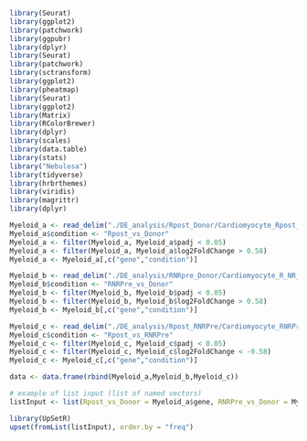 ```r
library(Seurat)
library(ggplot2)
library(patchwork)
library(ggpubr)
library(dplyr)
library(Seurat)
library(patchwork)
library(sctransform)
library(ggplot2)
library(pheatmap)
library(Seurat)
library(ggplot2)
library(Matrix)
library(RColorBrewer)
library(dplyr)
library(scales)
library(data.table)
library(stats)
library("Nebulosa")
library(tidyverse)
library(hrbrthemes)
library(viridis)
library(magrittr)
library(dplyr)
```

```r
Myeloid_a <- read_delim("./DE_analysis/Rpost_Donor/Cardiomyocyte_Rpost_vs_Donor_all_genes.csv", ",", escape_double = FALSE, trim_ws = TRUE)
Myeloid_a$condition <- "Rpost_vs_Donor"
Myeloid_a <- filter(Myeloid_a, Myeloid_a$padj < 0.05)
Myeloid_a <- filter(Myeloid_a, Myeloid_a$log2FoldChange > 0.58)
Myeloid_a <- Myeloid_a[,c("gene","condition")]
```

```r
Myeloid_b <- read_delim("./DE_analysis/RNRpre_Donor/Cardiomyocyte_R_NR_Pre_vs_Donor_all_genes.csv", ",", escape_double = FALSE, trim_ws = TRUE)
Myeloid_b$condition <- "RNRPre_vs_Donor"
Myeloid_b <- filter(Myeloid_b, Myeloid_b$padj < 0.05)
Myeloid_b <- filter(Myeloid_b, Myeloid_b$log2FoldChange > 0.58)
Myeloid_b <- Myeloid_b[,c("gene","condition")]
```

```r
Myeloid_c <- read_delim("./DE_analysis/Rpost_RNRPre/Cardiomyocyte_RNRPre_vs_Rpost_all_genes.csv", ",", escape_double = FALSE, trim_ws = TRUE)
Myeloid_c$condition <- "Rpost_vs_RNRPre"
Myeloid_c <- filter(Myeloid_c, Myeloid_c$padj < 0.05)
Myeloid_c <- filter(Myeloid_c, Myeloid_c$log2FoldChange < -0.58)
Myeloid_c <- Myeloid_c[,c("gene","condition")]
```

```r
data <- data.frame(rbind(Myeloid_a,Myeloid_b,Myeloid_c))
```

```r
# example of list input (list of named vectors)
listInput <- list(Rpost_vs_Donor = Myeloid_a$gene, RNRPre_vs_Donor = Myeloid_b$gene, Rpost_vs_RNRPre = Myeloid_c$gene)
```

```r
library(UpSetR)
upset(fromList(listInput), order.by = "freq")
```
```r

```




